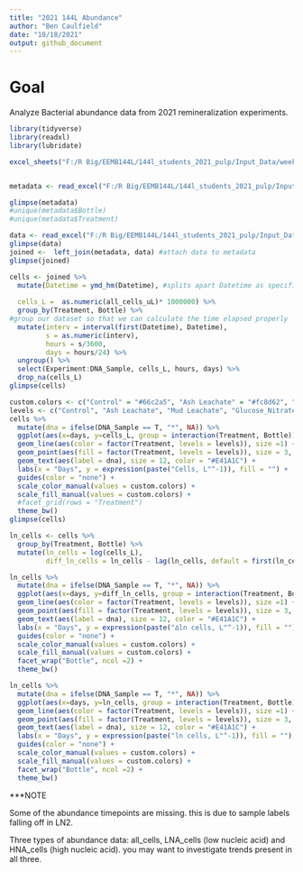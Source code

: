 ```yaml
---
title: "2021 144L Abundance"
author: "Ben Caulfield"
date: "10/18/2021"
output: github_document
---
```

# Goal

Analyze Bacterial abundance data from 2021 remineralization experiments.

```r
library(tidyverse)
library(readxl)
library(lubridate)
```

```r
excel_sheets("F:/R Big/EEMB144L/144l_students_2021_pulp/Input_Data/week4/144L_2021_BactAbund.xlsx")


metadata <- read_excel("F:/R Big/EEMB144L/144l_students_2021_pulp/Input_Data/week4/144L_2021_BactAbund.xlsx")

glimpse(metadata)
#unique(metadata$Bottle)
#unique(metadata$Treatment)

data <- read_excel("F:/R Big/EEMB144L/144l_students_2021_pulp/Input_Data/week4/144L_2021_BactAbund.xlsx", sheet = "Data")
glimpse(data)
joined <-  left_join(metadata, data) #attach data to metadata
glimpse(joined)

```

```r
cells <- joined %>%
  mutate(Datetime = ymd_hm(Datetime), #splits apart Datetime as specified
  
  cells_L =  as.numeric(all_cells_uL)* 1000000) %>%
  group_by(Treatment, Bottle) %>%
#group our dataset so that we can calculate the time elapsed properly 
  mutate(interv = interval(first(Datetime), Datetime), 
         s = as.numeric(interv), 
         hours = s/3600, 
         days = hours/24) %>%
  ungroup() %>%
  select(Experiment:DNA_Sample, cells_L, hours, days) %>%
  drop_na(cells_L)
glimpse(cells)
```

```r

custom.colors <- c("Control" = "#66c2a5", "Ash Leachate" = "#fc8d62", "Mud Leachate" = "#8da0cb", "Glucose_Nitrate_Phosphate" = "#e78ac3")
levels <- c("Control", "Ash Leachate", "Mud Leachate", "Glucose_Nitrate_Phosphate")
cells %>%
  mutate(dna = ifelse(DNA_Sample == T, "*", NA)) %>%
  ggplot(aes(x=days, y=cells_L, group = interaction(Treatment, Bottle))) +
  geom_line(aes(color = factor(Treatment, levels = levels)), size =1) +
  geom_point(aes(fill = factor(Treatment, levels = levels)), size = 3, color = "black", shape = 21) + 
  geom_text(aes(label = dna), size = 12, color = "#E41A1C") +
  labs(x = "Days", y = expression(paste("Cells, L"^-1)), fill = "") + 
  guides(color = "none") + 
  scale_color_manual(values = custom.colors) +
  scale_fill_manual(values = custom.colors) +
  #facet_grid(rows = "Treatment")
  theme_bw()
glimpse(cells)
```

```r
ln_cells <- cells %>%
  group_by(Treatment, Bottle) %>%
  mutate(ln_cells = log(cells_L), 
         diff_ln_cells = ln_cells - lag(ln_cells, default = first(ln_cells)))
```

```r
ln_cells %>%
  mutate(dna = ifelse(DNA_Sample == T, "*", NA)) %>%
  ggplot(aes(x=days, y=diff_ln_cells, group = interaction(Treatment, Bottle))) +
  geom_line(aes(color = factor(Treatment, levels = levels)), size =1) +
  geom_point(aes(fill = factor(Treatment, levels = levels)), size = 3, color = "black", shape = 21) + 
  geom_text(aes(label = dna), size = 12, color = "#E41A1C") +
  labs(x = "Days", y = expression(paste("∆ln cells, L"^-1)), fill = "") + 
  guides(color = "none") + 
  scale_color_manual(values = custom.colors) +
  scale_fill_manual(values = custom.colors) +
  facet_wrap("Bottle", ncol =2) +
  theme_bw()
```


```r
ln_cells %>%
  mutate(dna = ifelse(DNA_Sample == T, "*", NA)) %>%
  ggplot(aes(x=days, y=ln_cells, group = interaction(Treatment, Bottle))) +
  geom_line(aes(color = factor(Treatment, levels = levels)), size =1) +
  geom_point(aes(fill = factor(Treatment, levels = levels)), size = 3, color = "black", shape = 21) + 
  geom_text(aes(label = dna), size = 12, color = "#E41A1C") +
  labs(x = "Days", y = expression(paste("ln cells, L"^-1)), fill = "") + 
  guides(color = "none") + 
  scale_color_manual(values = custom.colors) +
  scale_fill_manual(values = custom.colors) +
  facet_wrap("Bottle", ncol =2) +
  theme_bw()
```

***NOTE

Some of the abundance timepoints are missing. this is due to sample labels falling off in LN2. 

Three types of abundance data: all_cells, LNA_cells (low nucleic acid) and HNA_cells (high nucleic acid). you may want to investigate trends present in all three.

